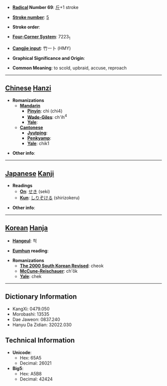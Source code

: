 * '''[[Wiktionary:Chinese radical index| Radical]] Number 69''': [[Wiktionary:Chinese radical index 斤|斤]]+1 stroke

* '''[[Wiktionary:Chinese total strokes index|Stroke number]]''': [[Wiktionary:Chinese total strokes index 5|5]]

* '''Stroke order''': 

* '''[[Wiktionary:Chinese four corner index|Four-Corner System]]''': 7223<sub>1</sub>

* '''[[Wiktionary:Chinese Cangjie index|Cangjie input]]''': 竹一卜 (HMY)

* '''Graphical Significance and Origin''': 

* '''Common Meaning''': to scold, upbraid, accuse, reproach

----

== [[Chinese]] [[Hanzi]] ==

* '''Romanizations'''
** '''[[Mandarin]]'''
*** '''[[Pinyin]]''': chì (chi4)
*** '''[[Wade-Giles]]''': ch'ih<sup>4</sup>
*** '''[[Yale]]''': 
** '''[[Cantonese]]'''
*** '''[[Jyutping]]''':
*** '''[[Penkyamp]]''': 
*** '''[[Yale]]''': chik1

* '''Other info''': 

----

== [[Japanese]] [[Kanji]] ==

* '''Readings'''
** '''[[On]]''': [[せき]] (seki)
** '''[[Kun]]''': [[しりぞける]] (shirizokeru)

* '''Other info''':  

----

== [[Korean]] [[Hanja]] ==

* '''[[Hangeul]]''': 척

* '''[[Eumhun]] reading''': 

* '''Romanizations'''
** '''[[The 2000 South Korean Revised Romanization|The 2000 South Korean Revised]]''': cheok
** '''[[McCune-Reischauer]]''': ch'ŏk
** '''[[Yale]]''': chek

----

== Dictionary Information ==

* KangXi: 0479.050
* Morobashi: 13535
* Dae Jaweon: 0837.240
* Hanyu Da Zidian: 32022.030

== Technical Information ==

* '''Unicode''':
** Hex: 65A5
** Decimal: 26021
* '''Big5''':
** Hex: A5B8
** Decimal: 42424